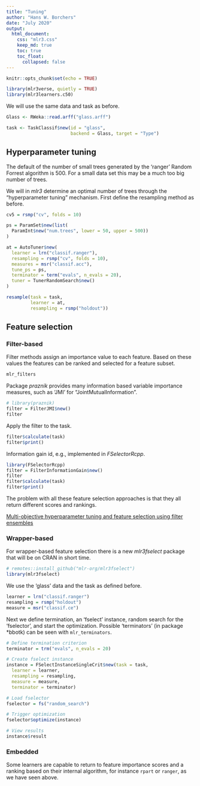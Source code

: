 ```yaml
---
title: "Tuning"
author: "Hans W. Borchers"
date: "July 2020"
output:
  html_document:
    css: "mlr3.css"
    keep_md: true
    toc: true
    toc_float:
      collapsed: false
---
```


```r
knitr::opts_chunk$set(echo = TRUE)
```

```r
library(mlr3verse, quietly = TRUE)
library(mlr3learners.c50)
```

We will use the same data and task as before.
```r
Glass <- RWeka::read.arff("glass.arff")

task <- TaskClassif$new(id = "glass",
                        backend = Glass, target = "Type")
```


## Hyperparameter tuning

The default of the number of small trees generated by the 'ranger' Random Forrest algorithm is 500. For a small data set this may be a much too big number of trees.

We will in *mlr3* determine an optimal number of trees through the "hyperparameter tuning" mechanism. First define the resampling method as before.
```r
cv5 = rsmp("cv", folds = 10)
```

```r
ps = ParamSet$new(list(
  ParamInt$new("num.trees", lower = 50, upper = 500))
)
```

```r
at = AutoTuner$new(
  learner = lrn("classif.ranger"),
  resampling = rsmp("cv", folds = 10),
  measures = msr("classif.acc"),
  tune_ps = ps,
  terminator = term("evals", n_evals = 20),
  tuner = TunerRandomSearch$new()
)
```

```r
resample(task = task,
         learner = at,
         resampling = rsmp("holdout"))
```


## Feature selection

### Filter-based

Filter methods assign an importance value to each feature. Based on these values the features can be ranked and selected for a feature subset.
```r
mlr_filters
```

Package *praznik* provides many information based variable importance measures, such as 'JMI' for "JointMutualInformation".
```r
# library(praznik)
filter = FilterJMI$new()
filter
```

Apply the filter to the task.
```r
filter$calculate(task)
filter$print()
```

Information gain id, e.g., implemented in *FSelectorRcpp*.
```r
library(FSelectorRcpp)
filter = FilterInformationGain$new()
filter
filter$calculate(task)
filter$print()
```

The problem with all these feature selection approaches is that they all return different scores and rankings.

[Multi-objective hyperparameter tuning and feature selection using filter ensembles](https://arxiv.org/pdf/1912.12912.pdf)


### Wrapper-based

For wrapper-based feature selection there is a new *mlr3fselect* package that will be on CRAN in short time.
```r
# remotes::install_github("mlr-org/mlr3fselect")
library(mlr3fselect)
```

We use the 'glass' data and the task as defined before.

```r
learner = lrn("classif.ranger")
resampling = rsmp("holdout")
measure = msr("classif.ce")
```

Next we define termination, an 'fselect' instance, random search for the 'fselector', and start the optimization. Possible 'terminators' (in package *bbotk) can be seen with `mlr_terminators`.

```r
# Define termination criterion
terminator = trm("evals", n_evals = 20)

# Create fselect instance
instance = FSelectInstanceSingleCrit$new(task = task,
  learner = learner,
  resampling = resampling,
  measure = measure,
  terminator = terminator)

# Load fselector
fselector = fs("random_search")

# Trigger optimization
fselector$optimize(instance)

# View results
instance$result
```


### Embedded

Some learners are capable to return to feature importance scores and a ranking based on their internal algorithm, for instance `rpart` or `ranger`, as we have seen above.
